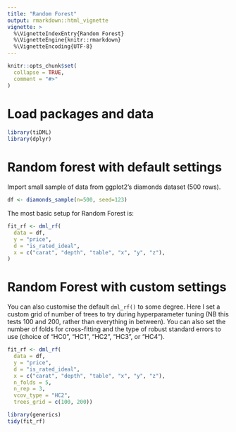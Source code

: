 ```yaml
---
title: "Random Forest"
output: rmarkdown::html_vignette
vignette: >
  %\VignetteIndexEntry{Random Forest}
  %\VignetteEngine{knitr::rmarkdown}
  %\VignetteEncoding{UTF-8}
---
```


```r
knitr::opts_chunk$set(
  collapse = TRUE,
  comment = "#>"
)
```


# Load packages and data
```r
library(tiDML)
library(dplyr)
```

# Random forest with default settings

Import small sample of data from ggplot2's diamonds dataset (500 rows).
```r
df <- diamonds_sample(n=500, seed=123)
```

The most basic setup for Random Forest is:

``` r
fit_rf <- dml_rf(
  data = df,
  y = "price",
  d = "is_rated_ideal",
  x = c("carat", "depth", "table", "x", "y", "z"),
)
```


# Random Forest with custom settings

You can also customise the default `dml_rf()` to some degree. Here I set a custom grid of number of trees to try during hyperparameter tuning (NB this tests 100 and 200, rather than everything in between). You can also set the number of folds for cross-fitting and the type of robust standard errors to use (choice of "HC0", "HC1", "HC2", "HC3", or "HC4").

```r
fit_rf <- dml_rf(
  data = df,
  y = "price",
  d = "is_rated_ideal",
  x = c("carat", "depth", "table", "x", "y", "z"),
  n_folds = 5,
  n_rep = 3,
  vcov_type = "HC2",
  trees_grid = c(100, 200))

library(generics)
tidy(fit_rf)

```